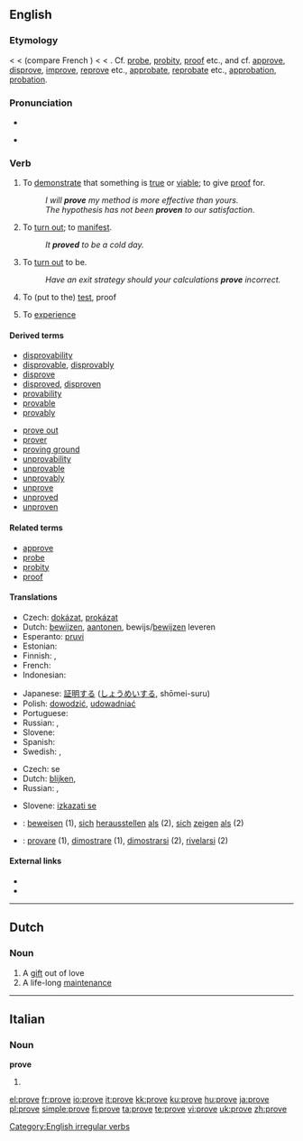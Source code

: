 {{also|prøve}}
==English==
{{rank|working|breath|camp|990|prove|engaged|America|servant}}

===Etymology===
< {{etyl|enm}} {{term|prove|lang=enm}} < {{etyl|fro}} {{term|prover}} (compare French {{term|prouver}}) < {{etyl|la}} {{term|probare||to test, try, examine, approve, show to be good or fit, prove}} < {{term|probus||good, excellent}}. Cf. [[probe]], [[probity]], [[proof]] etc., and cf. [[approve]], [[disprove]], [[improve]], [[reprove]] etc., [[approbate]], [[reprobate]] etc., [[approbation]], [[probation]].

===Pronunciation===
* {{IPA|/pruːv/}}
* {{audio|en-us-prove.ogg|Audio (US)}}
*: {{rhymes|uːv}}

===Verb===
{{en-verb|proves|proving|proved|'''[[proved]] '''or''' [[proven]]'''}}

# {{transitive}} To [[demonstrate]] that something is [[true]] or [[viable]]; to give [[proof]] for.
#: ''I will '''prove''' my method is more effective than yours.''
#: ''The hypothesis has not been '''proven''' to our satisfaction.''
# {{intransitive}} To [[turn out]]; to [[manifest]].
#: ''It '''proved''' to be a cold day.''
# {{context|copulative}} To [[turn out]] to be.
#: ''Have an exit strategy should your calculations '''prove''' incorrect.''
# {{transitive}} To (put to the) [[test]], proof
# {{Archaic}} To [[experience]]

====Derived terms====
{{top2}}
* [[disprovability]]
* [[disprovable]], [[disprovably]]
* [[disprove]]
* [[disproved]], [[disproven]]
* [[provability]]
* [[provable]]
* [[provably]]
{{mid2}}
* [[prove out]]
* [[prover]]
* [[proving ground]]
* [[unprovability]]
* [[unprovable]]
* [[unprovably]]
* [[unprove]]
* [[unproved]]
* [[unproven]]
{{bottom}}

====Related terms====
* [[approve]]
* [[probe]]
* [[probity]]
* [[proof]]

====Translations====
{{trans-top|to demonstrate that something is true; to give proof for}}
* Czech: [[dokázat]], [[prokázat]]
* Dutch: [[bewijzen]], [[aantonen]], bewijs/[[bewijzen]] leveren
* Esperanto: [[pruvi]]
* Estonian: {{t|et|tõestama}}
* Finnish: {{t+|fi|todistaa}}, {{t-|fi|näyttää toteen}}
* French: {{t+|fr|prouver}}
* Indonesian: {{t+|id|bukti|alt=membuktikan|xs=Indonesian}}
{{trans-mid}}
* Japanese: [[証明]]する ([[しょうめい]]する, shōmei-suru)
* Polish: [[dowodzić]], [[udowadniać]]
* Portuguese: {{t+|pt|provar}}
* Russian: {{t|ru|доказывать|tr=dokázyvat'|sc=Cyrl}} {{impf}}, {{t|ru|доказать|tr=dokazát'|sc=Cyrl}} {{pf}}
* Slovene: {{t-|sl|dokazati}}
* Spanish: {{t+|es|probar}}
* Swedish: {{t+|sv|visa}}, {{t+|sv|bevisa}}
{{trans-bottom}}

{{trans-top|to turn out; to manifest}}
* Czech: {{t+|cs|ukázat}} se
* Dutch: [[blijken]], {{t-|nl|uitwijzen}}
* Russian: {{t|ru|оказываться|tr=okázyvat's'a|sc=Cyrl}} {{impf}}, {{t|ru|оказаться|tr=okazát's'a|sc=Cyrl}} {{pf}}
{{trans-mid}}
* Slovene: [[izkazati se]]
{{trans-bottom}}

{{checktrans-top}}
* {{ttbc|German}}: [[beweisen]] (1), [[sich]] [[herausstellen]] [[als]] (2), [[sich]] [[zeigen]] [[als]] (2)
* {{ttbc|Italian}}: [[provare]] (1), [[dimostrare]] (1), [[dimostrarsi]] (2), [[rivelarsi]] (2)
{{trans-bottom}}

====External links====
* {{R:Webster 1913}}
* {{R:Century 1911}}

[[Category:English irregular verbs]]

----

==Dutch==

===Noun===
{{nl-noun|proven|provetje|}}

# A [[gift]] out of love
# A life-long [[maintenance]]

----

==Italian==

===Noun===
'''prove''' {{f}}

# {{plural of|[[prova]]|lang=Italian}}

[[el:prove]]
[[fr:prove]]
[[io:prove]]
[[it:prove]]
[[kk:prove]]
[[ku:prove]]
[[hu:prove]]
[[ja:prove]]
[[pl:prove]]
[[simple:prove]]
[[fi:prove]]
[[ta:prove]]
[[te:prove]]
[[vi:prove]]
[[uk:prove]]
[[zh:prove]]